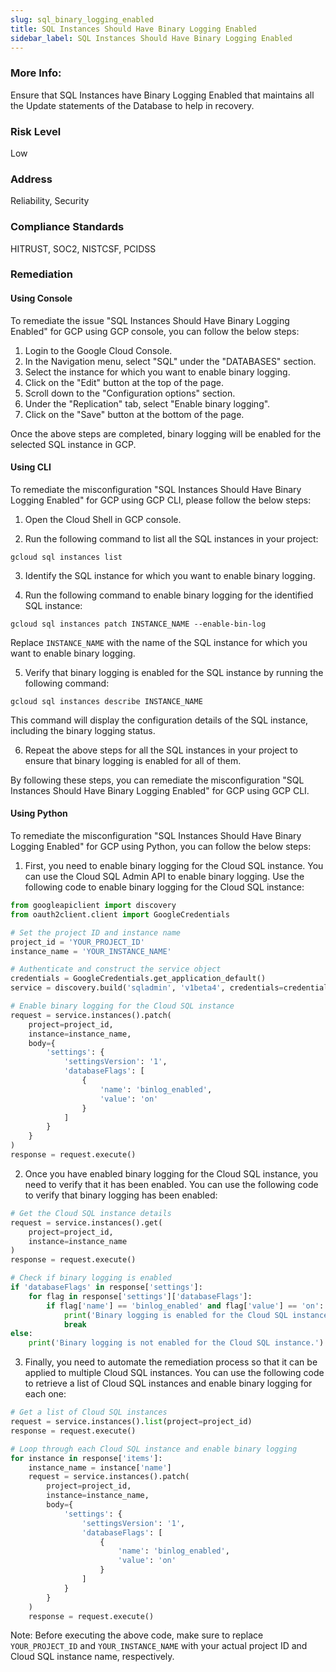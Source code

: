 ```yaml
---
slug: sql_binary_logging_enabled
title: SQL Instances Should Have Binary Logging Enabled
sidebar_label: SQL Instances Should Have Binary Logging Enabled
---
```


### More Info:

Ensure that SQL Instances have Binary Logging Enabled that maintains all the Update statements of the Database to help in recovery.

### Risk Level

Low

### Address

Reliability, Security

### Compliance Standards

HITRUST, SOC2, NISTCSF, PCIDSS
### Remediation

#### Using Console

To remediate the issue "SQL Instances Should Have Binary Logging Enabled" for GCP using GCP console, you can follow the below steps:

1. Login to the Google Cloud Console.
2. In the Navigation menu, select "SQL" under the "DATABASES" section.
3. Select the instance for which you want to enable binary logging.
4. Click on the "Edit" button at the top of the page.
5. Scroll down to the "Configuration options" section.
6. Under the "Replication" tab, select "Enable binary logging".
7. Click on the "Save" button at the bottom of the page.

Once the above steps are completed, binary logging will be enabled for the selected SQL instance in GCP.

#### Using CLI

To remediate the misconfiguration "SQL Instances Should Have Binary Logging Enabled" for GCP using GCP CLI, please follow the below steps:

1. Open the Cloud Shell in GCP console.

2. Run the following command to list all the SQL instances in your project:

```
gcloud sql instances list
```

3. Identify the SQL instance for which you want to enable binary logging.

4. Run the following command to enable binary logging for the identified SQL instance:

```
gcloud sql instances patch INSTANCE_NAME --enable-bin-log
```

Replace `INSTANCE_NAME` with the name of the SQL instance for which you want to enable binary logging.

5. Verify that binary logging is enabled for the SQL instance by running the following command:

```
gcloud sql instances describe INSTANCE_NAME
```

This command will display the configuration details of the SQL instance, including the binary logging status.

6. Repeat the above steps for all the SQL instances in your project to ensure that binary logging is enabled for all of them.

By following these steps, you can remediate the misconfiguration "SQL Instances Should Have Binary Logging Enabled" for GCP using GCP CLI.

#### Using Python

To remediate the misconfiguration "SQL Instances Should Have Binary Logging Enabled" for GCP using Python, you can follow the below steps:

1. First, you need to enable binary logging for the Cloud SQL instance. You can use the Cloud SQL Admin API to enable binary logging. Use the following code to enable binary logging for the Cloud SQL instance:

```python
from googleapiclient import discovery
from oauth2client.client import GoogleCredentials

# Set the project ID and instance name
project_id = 'YOUR_PROJECT_ID'
instance_name = 'YOUR_INSTANCE_NAME'

# Authenticate and construct the service object
credentials = GoogleCredentials.get_application_default()
service = discovery.build('sqladmin', 'v1beta4', credentials=credentials)

# Enable binary logging for the Cloud SQL instance
request = service.instances().patch(
    project=project_id,
    instance=instance_name,
    body={
        'settings': {
            'settingsVersion': '1',
            'databaseFlags': [
                {
                    'name': 'binlog_enabled',
                    'value': 'on'
                }
            ]
        }
    }
)
response = request.execute()
```

2. Once you have enabled binary logging for the Cloud SQL instance, you need to verify that it has been enabled. You can use the following code to verify that binary logging has been enabled:

```python
# Get the Cloud SQL instance details
request = service.instances().get(
    project=project_id,
    instance=instance_name
)
response = request.execute()

# Check if binary logging is enabled
if 'databaseFlags' in response['settings']:
    for flag in response['settings']['databaseFlags']:
        if flag['name'] == 'binlog_enabled' and flag['value'] == 'on':
            print('Binary logging is enabled for the Cloud SQL instance.')
            break
else:
    print('Binary logging is not enabled for the Cloud SQL instance.')
```

3. Finally, you need to automate the remediation process so that it can be applied to multiple Cloud SQL instances. You can use the following code to retrieve a list of Cloud SQL instances and enable binary logging for each one:

```python
# Get a list of Cloud SQL instances
request = service.instances().list(project=project_id)
response = request.execute()

# Loop through each Cloud SQL instance and enable binary logging
for instance in response['items']:
    instance_name = instance['name']
    request = service.instances().patch(
        project=project_id,
        instance=instance_name,
        body={
            'settings': {
                'settingsVersion': '1',
                'databaseFlags': [
                    {
                        'name': 'binlog_enabled',
                        'value': 'on'
                    }
                ]
            }
        }
    )
    response = request.execute()
```

Note: Before executing the above code, make sure to replace `YOUR_PROJECT_ID` and `YOUR_INSTANCE_NAME` with your actual project ID and Cloud SQL instance name, respectively.



